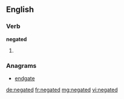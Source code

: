 ==English==

===Verb===
'''negated'''

# {{past of|[[negate]]}}

===Anagrams===
* [[endgate#English|endgate]]

[[de:negated]]
[[fr:negated]]
[[mg:negated]]
[[vi:negated]]